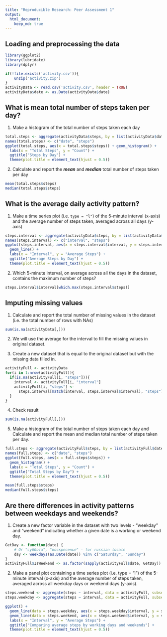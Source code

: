 ```yaml
---
title: "Reproducible Research: Peer Assessment 1"
output: 
  html_document:
    keep_md: true
---
```


## Loading and preprocessing the data

```r
library(ggplot2)
library(lubridate)
library(dplyr)
```

```r
if(!file.exists('activity.csv')){
    unzip('activity.zip')
}
activityData <- read.csv('activity.csv', header = TRUE)
activityData$date <- as.Date(activityData$date)
```

## What is mean total number of steps taken per day?

1. Make a histogram of the total number of steps taken each day
```r
total.steps <- aggregate(activityData$steps, by = list(activityData$date), FUN = sum, na.rm = TRUE)
names(total.steps) <- c("date", "steps")
ggplot(total.steps, aes(x = total.steps$steps)) + geom_histogram() +
  labs(x = "Total Steps", y = "Count") + 
  ggtitle("Steps by Day") +
  theme(plot.title = element_text(hjust = 0.5))
```

2. Calculate and report the ***mean*** and ***median*** total number of steps taken per day
```r
mean(total.steps$steps)
median(total.steps$steps)
```

## What is the average daily activity pattern?

1. Make a time series plot (i.e. `type = "l"`) of the 5-minute interval (x-axis) and the average number of steps taken, averaged across all days (y-axis)
```r
steps.interval <- aggregate(activityData$steps, by = list(activityData$interval), FUN=mean, na.rm = TRUE)
names(steps.interval) <- c("interval", "steps")
ggplot(steps.interval, aes(x = steps.interval$interval, y = steps.interval$steps)) + 
  geom_line() + 
  labs(x = "Interval", y = "Average Steps") +
  ggtitle("Average Steps by Day") +
  theme(plot.title = element_text(hjust = 0.5))
```

2. Which 5-minute interval, on average across all the days in the dataset, contains the maximum number of steps?
```r
steps.interval$interval[which.max(steps.interval$steps)]
```

## Imputing missing values

1. Calculate and report the total number of missing values in the dataset (i.e.  the total number of rows with NAs)
```r
sum(is.na(activityData[,]))
```

2. We will use the average for the interval to fill the missing values in original dataset.

3. Create a new dataset that is equal to the original dataset but with the  missing data filled in.
```r
activityFull <- activityData
for(i in 1:nrow(activityFull)){
  if(is.na(activityFull[i, "steps"])){
    interval <- activityFull[i, "interval"]
    activityFull[i, "steps"] <- 
      steps.interval[match(interval, steps.interval$interval), "steps"]
  }
}

```

4. Check result
```r
sum(is.na(activityFull[,]))
```

5. Make a histogram of the total number of steps taken each day and Calculate 
and report the mean and median total number of steps taken per day. 
```r
full.steps <- aggregate(activityFull$steps, by = list(activityFull$date), FUN = sum)
names(full.steps) <- c("date", "steps")
ggplot(full.steps, aes(x = full.steps$steps)) + 
  geom_histogram() + 
  labs(x = "Total Steps", y = "Count") +
  ggtitle("Total Steps by Day") +
  theme(plot.title = element_text(hjust = 0.5))

mean(full.steps$steps)
median(full.steps$steps)
```

## Are there differences in activity patterns between weekdays and weekends?

1. Create a new factor variable in the dataset with two levels - "weekday" and "weekend" indicating whether a given date is a working or weekend day.
```r
GetDay <- function(date) {
    # Or "суббота", "воскресенье" - for russian locale
    day <- weekdays(as.Date(date)) %in% c("Saturday", "Sunday") 
}
activityFull$IsWeekend <- as.factor(sapply(activityFull$date, GetDay))
```

2. Make a panel plot containing a time series plot (i.e. type = "l") of the 5-minute interval (x-axis) and the average number of steps taken, averaged  across all weekday days or weekend days (y-axis). 
```r
steps.weekend <- aggregate(steps ~ interval, data = activityFull, subset = activityFull$IsWeekend == TRUE, FUN=mean)
steps.weekday <- aggregate(steps ~ interval, data = activityFull, subset = activityFull$IsWeekend == FALSE, FUN=mean)

ggplot() + 
  geom_line(data = steps.weekday, aes(x = steps.weekday$interval, y = steps.weekday$steps, color="Weekday")) +
  geom_line(data = steps.weekend, aes(x = steps.weekend$interval, y = steps.weekend$steps, color="Weekend")) + 
  labs(x = "Interval", y = "Average Steps") +
  ggtitle("Comparing average steps by working days and weekends") +
  theme(plot.title = element_text(hjust = 0.5))
``` 